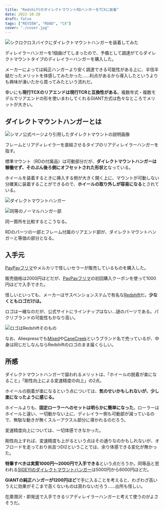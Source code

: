 ```yaml
---
title: "RedshiftのダイレクトマウントRDハンガーをTCXに装着"
date: 2022-10-20
draft: false
tags: ["REVIEW", "ROAD", "CX"]
cover: "./cover.jpg"
---
```


![シクロクロスバイクにダイレクトマウントハンガーを装着してみた](./cover.jpg)

ディレイラーハンガーを1個曲げてしまったので、予備として調達がてらダイレクトマウントタイプのディレイラーハンガーを購入した。

メーカーによっては純正ハンガーより安く調達できる可能性がある上に、半信半疑だったメリットを体感してみたかった……利点があるから導入したというよりも興味が湧いたから買ってみたという流れだ。

幸いにも**現行TCXのリアエンドは現行TCRと互換性がある**。複数年式・複数モデルでリアエンドの形を使いまわしてくれるGIANT方式は色々なところでメリットが大きい。

## ダイレクトマウントハンガーとは

![シマノ公式ページより引用したダイレクトマウントの説明画像](./Tech_Image_DirectMount_01_jp.webp)

フレームとリアディレイラーを直結させるタイプのリアディレイラーハンガーを指す。

標準マウント（RDの付属品）は可動部分だが、**ダイレクトマウントハンガーは稼働せず、そのぶん後ろ側にオフセットされた形状と**なっている。

ホイールを装着するときに挿入する側が大きく開く上に、マウントが可動しない分確実に装着することができるので、**ホイールの取り外しが容易になる**とされている。

![ダイレクトマウントハンガー](./hanger.jpg)

![同等のノーマルハンガー部](./original.jpg)

同一箇所を比較するとこうなる。

RDのパーツの一部とフレーム付属のリアエンド部が、ダイレクトマウントハンガーと等価の部分となる。

## 入手元

[PayPayフリマ](https://paypayfleamarket.yahoo.co.jp/)やメルカリで怪しいセラーが販売しているものを購入した。

販売価格は2000円ほどだが、[PayPayフリマ](https://paypayfleamarket.yahoo.co.jp/)の初回購入クーポンを使って1000円ほどで入手できた。

<LinkBox url="https://paypayfleamarket.yahoo.co.jp/item/q1061589932" />

怪しいといっても、メーカーはサスペンションステムで有名な[Redshift](https://redshiftsports.com/)だ。**少なくともロゴだけは。**

<LinkBox url="https://redshiftsports.com/" />

ロゴは一緒なのだが、公式サイトにラインナップはない…謎のパーツである。パクリブランドの可能性もかなり高い。

![ロゴはRedshiftそのもの](./cover.jpg)

なお、Aliexpressでも[Mixed](https://s.click.aliexpress.com/e/_DltmppD)や[CaneCreek](https://www.aliexpress.com/item/1005003542653228.html)というブランド名で売っているが、中身は同じだしなんならRedshiftのロゴのまま届くらしい。

## 所感

ダイレクトマウントハンガーで謳われるメリットは、「ホイールの脱着が楽になること」「剛性向上による変速精度の向上」の2点。

ホイールの脱着が楽になるという点については、**気のせいかもしれないが、少し楽になったように感じる。**

ホイールよりも、**固定ローラーへのセットは明らかに簡単になった**。ローラーはホイールと違い、一切動かない上に、ディレイラー側も可動部が減っているので、無駄な動きが無くスルーアクスル部分に導かれるのだろう。

変速精度向上については、一切体感できなかった。

剛性向上すれば、変速精度も上がるという点はその通りなのかもしれないが、オフロードを走っており尚且つDi2ということでは、余り体感できる変化が無かった。

**特筆すべきは実質1000円～2000円で入手できる**という点だろうか。同等品と思われる[SIGEYIのダイレクトマウントハンガー](https://store.shopping.yahoo.co.jp/aris-c/suz-4589887630259.html)は5000円から6000円ほどだ。

**GIANTの純正ハンガーが1200円ほど**で手に入ることを考えると、わざわざ高いうえに効果がそこまで高くないものは買わないだろう……出所も怪しい。

在庫潤沢・即発送で入手できるリアディレイラーハンガーと考えて使うのがよさそうだ。
